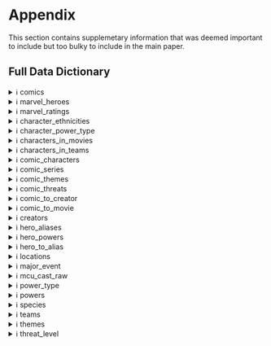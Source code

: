 # Appendix

This section contains supplemetary information that was deemed important to include but too bulky to include in the main paper.

## Full Data Dictionary
<div class="accordion">

  <details>
    <summary><span class="icon">ℹ</span> comics </summary>
    <p>This table contains information about the comics collected from Marvel.com, including title, release date, and a unique identifier to connect to other tables.</p>

    <table>
      <thead>
        <tr>
          <th>Variable</th>
          <th>Name</th>
          <th>Description</th>
        </tr>
      </thead>
      <tbody>
         <tr><td>comic_id</td><td>Comic ID</td><td>Unique identifier for each comic (primary key).</td></tr>
      <tr><td>series_id</td><td>Series ID</td><td>Foreign key to <code>comic_series</code> table, indicating which series the comic belongs to.</td></tr>
      <tr><td>comic_title</td><td>Title</td><td>Title of the comic issue.</td></tr>
      <tr><td>release_date</td><td>Release Date</td><td>Date the comic was released.</td></tr>
      <tr><td>page_count</td><td>Page Count</td><td>Total number of pages in the comic.</td></tr>
      <tr><td>rating</td><td>Rating</td><td>Comic rating (e.g., All Ages, Teen).</td></tr>
      <tr><td>price</td><td>Price</td><td>Retail price of the comic issue.</td></tr>
      <tr><td>description</td><td>Description</td><td>Textual summary of the comic’s content.</td></tr>
      <tr><td>threat_id</td><td>Threat ID</td><td>Foreign key to <code>threat_level</code>; derived from description keywords.</td></tr>
      <tr><td>used_in_movie</td><td>Used in Movie</td><td>Indicates if this comic was directly referenced or used in an MCU movie.</td></tr>
      <tr><td>movie_based</td><td>Movie-Based</td><td>Whether the comic itself is based on an MCU movie.</td></tr>
      <tr><td>mentor</td><td>Mentor Present</td><td>Boolean indicating presence of a mentor character, inferred from description.</td></tr>
      <tr><td>impactful_moment</td><td>Impactful Moment</td><td>Boolean flag for key emotional or plot moments in the description.</td></tr>
      <tr><td>comedy</td><td>Comedy</td><td>Boolean flag for comedic tone or humor-related keywords in description.</td></tr>
      <tr><td>cultural</td><td>Cultural</td><td>Boolean flag for cultural themes (e.g., holidays, traditions) found in description.</td></tr>
      <tr><td>location_id</td><td>Location ID</td><td>Foreign key to <code>locations</code> table; place where the comic is set.</td></tr>
      <tr><td>romance</td><td>Romance</td><td>Boolean flag for romance-related elements in the description.</td></tr>
      <tr><td>origin_story</td><td>Origin Story</td><td>Boolean flag for origin story content based on description keywords.</td></tr>
      <tr><td>major_event</td><td>Major Event</td><td>Foreign key to <code>major_event</code> table; high-level event associated with comic.</td></tr>
      <tr><td>comic_url</td><td>Comic URL</td><td>URL to the comic’s official Marvel.com page or source.</td></tr>

      </tbody>
    </table>
  </details>
 <details class="accordion">
  <summary><span class="icon">ℹ</span> marvel_heroes</summary>
  <p>This table contains key attributes for Marvel characters, including names, demographic traits, and adaptation indicators. It links to ethnicity and species reference tables.</p>
  <table>
    <thead>
      <tr>
        <th>Variable</th>
        <th>Name</th>
        <th>Description</th>
      </tr>
    </thead>
    <tbody>
      <tr><td>character_id</td><td>Character ID</td><td>Unique identifier for the character (primary key).</td></tr>
      <tr><td>civilian_name</td><td>Civilian Name</td><td>Canonical civilian name of the character (e.g., Peter Parker).</td></tr>
      <tr><td>comedy</td><td>Comic Relief</td><td>Boolean flag indicating if the character is associated with humor or comic relief roles.</td></tr>
      <tr><td>sex</td><td>Sex</td><td>Character’s sex as presented in canonical sources (e.g., Male, Female, Non-binary).</td></tr>
      <tr><td>in_movie</td><td>In Movie</td><td>Indicates whether the character has appeared in the MCU or other film adaptations.</td></tr>
      <tr><td>ethnicity_id</td><td>Ethnicity</td><td>Foreign key to <code>character_ethnicities</code> table representing character’s cultural background.</td></tr>
      <tr><td>species_id</td><td>Species</td><td>Foreign key to <code>species</code> table indicating the character’s biological or origin classification.</td></tr>
    </tbody>
  </table>
</details>
<details class="accordion">
  <summary><span class="icon">ℹ</span> marvel_ratings</summary>
  <p>This table contains critic and audience ratings for Marvel movies and TV shows, along with metadata such as type and release date.</p>
  <table>
    <thead>
      <tr>
        <th>Variable</th>
        <th>Name</th>
        <th>Description</th>
      </tr>
    </thead>
    <tbody>
      <tr><td>media_id</td><td>Media ID</td><td>Primary key; unique identifier for the movie or show.</td></tr>
      <tr><td>title</td><td>Title</td><td>Name of the Marvel movie or television series.</td></tr>
      <tr><td>type</td><td>Type</td><td>Format of the media (e.g., Movie, TV Show, Mini-Series).</td></tr>
      <tr><td>critic_score</td><td>Critic Score</td><td>Aggregated critic score (e.g., from Rotten Tomatoes).</td></tr>
      <tr><td>audience_score</td><td>Audience Score</td><td>Aggregated audience score (e.g., from Rotten Tomatoes or IMDb).</td></tr>
      <tr><td>release_date</td><td>Release Date</td><td>Date the media was first released to the public.</td></tr>
    </tbody>
  </table>
</details>


<!-- character_ethnicities -->
<details>
  <summary><span class="icon">ℹ</span> character_ethnicities</summary>
  <p>Lookup table of canonical ethnicity labels used by characters.</p>
  <table>
    <thead><tr><th>Variable</th><th>Name</th><th>Description</th></tr></thead>
    <tbody>
      <tr><td>ethnicity_id</td><td>Ethnicity ID</td><td>Primary key; unique identifier for an ethnicity.</td></tr>
      <tr><td>ethnicity_label</td><td>Ethnicity Label</td><td>Human‑readable ethnicity name.</td></tr>
    </tbody>
  </table>
</details>

<!-- character_power_type -->
<details>
  <summary><span class="icon">ℹ</span> character_power_type</summary>
  <p>Bridge table relating characters to their power types (many‑to‑many).</p>
  <table>
    <thead><tr><th>Variable</th><th>Name</th><th>Description</th></tr></thead>
    <tbody>
      <tr><td>character_id</td><td>Character ID</td><td>Foreign key to <code>marvel_heroes</code>.</td></tr>
      <tr><td>power_type_id</td><td>Power Type ID</td><td>Foreign key to <code>power_type</code>.</td></tr>
    </tbody>
  </table>
</details>

<!-- characters_in_movies -->
<details>
  <summary><span class="icon">ℹ</span> characters_in_movies</summary>
  <p>Bridge table indicating which characters appear in which movies/shows.</p>
  <table>
    <thead><tr><th>Variable</th><th>Name</th><th>Description</th></tr></thead>
    <tbody>
      <tr><td>character_id</td><td>Character ID</td><td>Foreign key to <code>marvel_heroes</code>.</td></tr>
      <tr><td>movie_id</td><td>Media ID</td><td>Foreign key to <code>marvel_ratings</code>.</td></tr>
    </tbody>
  </table>
</details>

<!-- characters_in_teams -->
<details>
  <summary><span class="icon">ℹ</span> characters_in_teams</summary>
  <p>Bridge table mapping characters to teams (many‑to‑many).</p>
  <table>
    <thead><tr><th>Variable</th><th>Name</th><th>Description</th></tr></thead>
    <tbody>
      <tr><td>character_id</td><td>Character ID</td><td>Foreign key to <code>marvel_heroes</code>.</td></tr>
      <tr><td>team_id</td><td>Team ID</td><td>Foreign key to <code>teams</code>.</td></tr>
    </tbody>
  </table>
</details>

<!-- comic_characters -->
<details>
  <summary><span class="icon">ℹ</span> comic_characters</summary>
  <p>Bridge table listing which characters appear in which comic issues.</p>
  <table>
    <thead><tr><th>Variable</th><th>Name</th><th>Description</th></tr></thead>
    <tbody>
      <tr><td>comic_id</td><td>Comic ID</td><td>Foreign key to <code>comics</code>.</td></tr>
      <tr><td>character_id</td><td>Character ID</td><td>Foreign key to <code>marvel_heroes</code>.</td></tr>
    </tbody>
  </table>
</details>

<!-- comic_series -->
<details>
  <summary><span class="icon">ℹ</span> comic_series</summary>
  <p>Reference table of comic series.</p>
  <table>
    <thead><tr><th>Variable</th><th>Name</th><th>Description</th></tr></thead>
    <tbody>
      <tr><td>series_id</td><td>Series ID</td><td>Primary key; unique identifier for a series.</td></tr>
      <tr><td>series_name</td><td>Series Name</td><td>Title of the comic series.</td></tr>
    </tbody>
  </table>
</details>

<!-- comic_themes -->
<details>
  <summary><span class="icon">ℹ</span> comic_themes</summary>
  <p>Bridge table linking comics to thematic categories.</p>
  <table>
    <thead><tr><th>Variable</th><th>Name</th><th>Description</th></tr></thead>
    <tbody>
      <tr><td>comic_id</td><td>Comic ID</td><td>Foreign key to <code>comics</code>.</td></tr>
      <tr><td>theme_id</td><td>Theme ID</td><td>Foreign key to <code>themes</code>.</td></tr>
    </tbody>
  </table>
</details>

<!-- comic_threats -->
<details>
  <summary><span class="icon">ℹ</span> comic_threats</summary>
  <p>Bridge table linking comics to threat levels present in the story.</p>
  <table>
    <thead><tr><th>Variable</th><th>Name</th><th>Description</th></tr></thead>
    <tbody>
      <tr><td>comic_id</td><td>Comic ID</td><td>Foreign key to <code>comics</code>.</td></tr>
      <tr><td>threat_id</td><td>Threat ID</td><td>Foreign key to <code>threat_level</code>.</td></tr>
    </tbody>
  </table>
</details>

<!-- comic_to_creator -->
<details>
  <summary><span class="icon">ℹ</span> comic_to_creator</summary>
  <p>Bridge table mapping comics to their creators (writers, artists, etc.).</p>
  <table>
    <thead><tr><th>Variable</th><th>Name</th><th>Description</th></tr></thead>
    <tbody>
      <tr><td>comic_id</td><td>Comic ID</td><td>Foreign key to <code>comics</code>.</td></tr>
      <tr><td>creator_id</td><td>Creator ID</td><td>Foreign key to <code>creators</code>.</td></tr>
    </tbody>
  </table>
</details>

<!-- comic_to_movie -->
<details>
  <summary><span class="icon">ℹ</span> comic_to_movie</summary>
  <p>Bridge table connecting comics with their movie/TV adaptations.</p>
  <table>
    <thead><tr><th>Variable</th><th>Name</th><th>Description</th></tr></thead>
    <tbody>
      <tr><td>comic_id</td><td>Comic ID</td><td>Foreign key to <code>comics</code>.</td></tr>
      <tr><td>movie_id</td><td>Media ID</td><td>Foreign key to <code>marvel_ratings</code>.</td></tr>
    </tbody>
  </table>
</details>

<!-- creators -->
<details>
  <summary><span class="icon">ℹ</span> creators</summary>
  <p>Reference table of creators (writers, artists, etc.).</p>
  <table>
    <thead><tr><th>Variable</th><th>Name</th><th>Description</th></tr></thead>
    <tbody>
      <tr><td>creator_id</td><td>Creator ID</td><td>Primary key; unique identifier for a creator.</td></tr>
      <tr><td>creator_name</td><td>Creator Name</td><td>Full name of the creator.</td></tr>
    </tbody>
  </table>
</details>

<!-- hero_aliases -->
<details>
  <summary><span class="icon">ℹ</span> hero_aliases</summary>
  <p>Reference table of alias names used by heroes.</p>
  <table>
    <thead><tr><th>Variable</th><th>Name</th><th>Description</th></tr></thead>
    <tbody>
      <tr><td>alias_id</td><td>Alias ID</td><td>Primary key; unique identifier for an alias.</td></tr>
      <tr><td>alias_name</td><td>Alias Name</td><td>Alias used by the character (e.g., Spider‑Man).</td></tr>
    </tbody>
  </table>
</details>

<!-- hero_powers -->
<details>
  <summary><span class="icon">ℹ</span> hero_powers</summary>
  <p>Bridge table mapping characters to specific powers (many‑to‑many).</p>
  <table>
    <thead><tr><th>Variable</th><th>Name</th><th>Description</th></tr></thead>
    <tbody>
      <tr><td>character_id</td><td>Character ID</td><td>Foreign key to <code>marvel_heroes</code>.</td></tr>
      <tr><td>power_id</td><td>Power ID</td><td>Foreign key to <code>powers</code>.</td></tr>
    </tbody>
  </table>
</details>

<!-- hero_to_alias -->
<details>
  <summary><span class="icon">ℹ</span> hero_to_alias</summary>
  <p>Bridge table connecting heroes to their aliases (many‑to‑many).</p>
  <table>
    <thead><tr><th>Variable</th><th>Name</th><th>Description</th></tr></thead>
    <tbody>
      <tr><td>character_id</td><td>Character ID</td><td>Foreign key to <code>marvel_heroes</code>.</td></tr>
      <tr><td>alias_id</td><td>Alias ID</td><td>Foreign key to <code>hero_aliases</code>.</td></tr>
    </tbody>
  </table>
</details>

<!-- locations -->
<details>
  <summary><span class="icon">ℹ</span> locations</summary>
  <p>Reference table of in‑universe locations used by comics.</p>
  <table>
    <thead><tr><th>Variable</th><th>Name</th><th>Description</th></tr></thead>
    <tbody>
      <tr><td>location_id</td><td>Location ID</td><td>Primary key; unique identifier for a location.</td></tr>
      <tr><td>description</td><td>Description</td><td>Location name/description (e.g., New York, Knowhere).</td></tr>
    </tbody>
  </table>
</details>

<!-- major_event -->
<details>
  <summary><span class="icon">ℹ</span> major_event</summary>
  <p>Reference table of major Marvel events used to tag comics.</p>
  <table>
    <thead><tr><th>Variable</th><th>Name</th><th>Description</th></tr></thead>
    <tbody>
      <tr><td>event_id</td><td>Event ID</td><td>Primary key; unique identifier for a major event.</td></tr>
      <tr><td>description</td><td>Description</td><td>Event name/description (e.g., Civil War).</td></tr>
    </tbody>
  </table>
</details>

<!-- mcu_cast_raw -->
<details>
  <summary><span class="icon">ℹ</span> mcu_cast_raw</summary>
  <p>Raw helper table capturing quick character–title pairings scraped/collected for reconciliation.</p>
  <table>
    <thead><tr><th>Variable</th><th>Name</th><th>Description</th></tr></thead>
    <tbody>
      <tr><td>movie_title</td><td>Movie/Show Title</td><td>Title of the MCU movie or series.</td></tr>
      <tr><td>character_name</td><td>Character Name</td><td>Character name as it appears in the source data.</td></tr>
    </tbody>
  </table>
</details>

<!-- power_type -->
<details>
  <summary><span class="icon">ℹ</span> power_type</summary>
  <p>Reference table categorizing the *type* of a character’s abilities (e.g., Tech‑based, Mutant).</p>
  <table>
    <thead><tr><th>Variable</th><th>Name</th><th>Description</th></tr></thead>
    <tbody>
      <tr><td>power_type_id</td><td>Power Type ID</td><td>Primary key; unique identifier for a power type.</td></tr>
      <tr><td>description</td><td>Description</td><td>Label/description of the power type.</td></tr>
    </tbody>
  </table>
</details>

<!-- powers -->
<details>
  <summary><span class="icon">ℹ</span> powers</summary>
  <p>Reference table of specific powers/abilities that heroes can possess.</p>
  <table>
    <thead><tr><th>Variable</th><th>Name</th><th>Description</th></tr></thead>
    <tbody>
      <tr><td>power_id</td><td>Power ID</td><td>Primary key; unique identifier for a power.</td></tr>
      <tr><td>description</td><td>Description</td><td>Name/description of the power (e.g., Web‑Slinging).</td></tr>
    </tbody>
  </table>
</details>

<!-- species -->
<details>
  <summary><span class="icon">ℹ</span> species</summary>
  <p>Reference table of species classifications.</p>
  <table>
    <thead><tr><th>Variable</th><th>Name</th><th>Description</th></tr></thead>
    <tbody>
      <tr><td>species_id</td><td>Species ID</td><td>Primary key; unique identifier for a species.</td></tr>
      <tr><td>description</td><td>Description</td><td>Species label/description (e.g., Human, Asgardian).</td></tr>
    </tbody>
  </table>
</details>

<!-- teams -->
<details>
  <summary><span class="icon">ℹ</span> teams</summary>
  <p>Reference table of superhero/villain teams.</p>
  <table>
    <thead><tr><th>Variable</th><th>Name</th><th>Description</th></tr></thead>
    <tbody>
      <tr><td>team_id</td><td>Team ID</td><td>Primary key; unique identifier for a team.</td></tr>
      <tr><td>description</td><td>Description</td><td>Team name/description (e.g., Avengers).</td></tr>
    </tbody>
  </table>
</details>

<!-- themes -->
<details>
  <summary><span class="icon">ℹ</span> themes</summary>
  <p>Reference table of themes used to tag comics.</p>
  <table>
    <thead><tr><th>Variable</th><th>Name</th><th>Description</th></tr></thead>
    <tbody>
      <tr><td>theme_id</td><td>Theme ID</td><td>Primary key; unique identifier for a theme.</td></tr>
      <tr><td>description</td><td>Description</td><td>Theme label/description (e.g., Origin Story, Mentor).</td></tr>
    </tbody>
  </table>
</details>

<!-- threat_level -->
<details>
  <summary><span class="icon">ℹ</span> threat_level</summary>
  <p>Reference table of narrative threat levels used in classification.</p>
  <table>
    <thead><tr><th>Variable</th><th>Name</th><th>Description</th></tr></thead>
    <tbody>
      <tr><td>threat_id</td><td>Threat ID</td><td>Primary key; unique identifier for a threat level.</td></tr>
      <tr><td>description</td><td>Description</td><td>Threat description (e.g., Street‑Level, Planetary).</td></tr>
    </tbody>
  </table>
</details>
